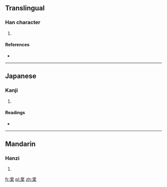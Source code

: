 ==Translingual==

===Han character===
{{Han char|rn=75|rad=木|as=05|sn=9|four=|canj=十廿木 (JTD), X十廿木 (XJTD)}}

# {{defn|Han|sort=木05}}

====References====
* {{Han ref|kx=0517.180|dkj=14594|hdz=21194.020|uh=67BD|ud=26557}}

----

==Japanese==

===Kanji===
{{ja-kanji|grade=|rs=木05}}

# {{defn|Japanese|sort=木05}}

====Readings====
* {{ja-readings|on=[[そう]] (sō), [[よう]] (yō)|kun=[[くわ]] (kuwa)}}

----

==Mandarin==

===Hanzi===
{{cmn-hanzi|pin=[[yè]] ([[ye4]])|wg=yeh<sup>4</sup>}}

# {{defn|Mandarin|sort=木05}}

[[fr:枽]]
[[pl:枽]]
[[zh:枽]]
